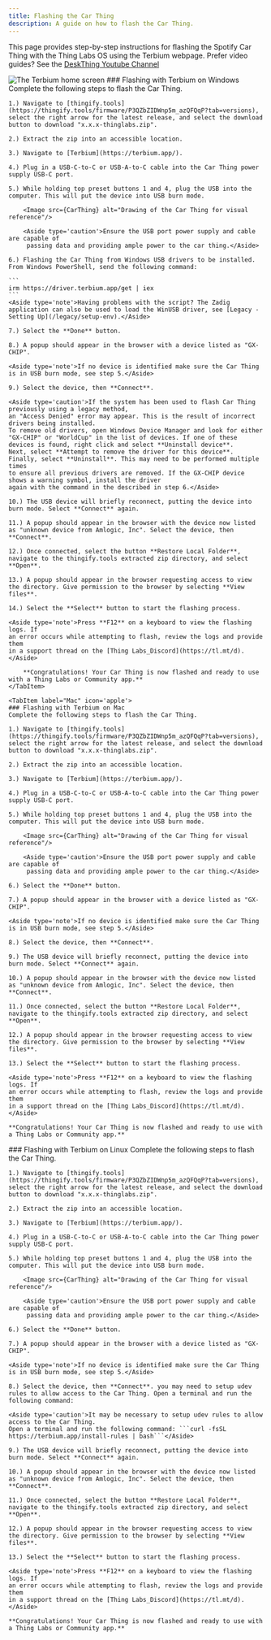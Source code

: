```yaml
---
title: Flashing the Car Thing
description: A guide on how to flash the Car Thing.
---
```




This page provides step-by-step instructions for flashing the Spotify Car Thing with the Thing Labs OS using the Terbium webpage. Prefer video guides? See the [DeskThing Youtube Channel](https://www.youtube.com/@DeskThing)

<Image src={TerbiumHome} alt="The Terbium home screen" loading="eager" />

<Tabs syncKey="system">
  <TabItem label="Windows" icon='seti:windows'>
  ### Flashing with Terbium on Windows
    Complete the following steps to flash the Car Thing.
    
    1.) Navigate to [thingify.tools](https://thingify.tools/firmware/P3QZbZIDWnp5m_azQFQqP?tab=versions), select the right arrow for the latest release, and select the download button to download "x.x.x-thinglabs.zip".
   
    2.) Extract the zip into an accessible location.
   
    3.) Navigate to [Terbium](https://terbium.app/).

    4.) Plug in a USB-C-to-C or USB-A-to-C cable into the Car Thing power supply USB-C port.

    5.) While holding top preset buttons 1 and 4, plug the USB into the computer. This will put the device into USB burn mode.

        <Image src={CarThing} alt="Drawing of the Car Thing for visual reference"/>

        <Aside type='caution'>Ensure the USB port power supply and cable are capable of 
         passing data and providing ample power to the car thing.</Aside>

    6.) Flashing the Car Thing from Windows USB drivers to be installed. From Windows PowerShell, send the following command:
    
    ```
    irm https://driver.terbium.app/get | iex
    ```
    <Aside type='note'>Having problems with the script? The Zadig application can also be used to load the WinUSB driver, see [Legacy - Setting Up](/legacy/setup-env).</Aside> 

    7.) Select the **Done** button. 

    8.) A popup should appear in the browser with a device listed as "GX-CHIP".

    <Aside type='note'>If no device is identified make sure the Car Thing is in USB burn mode, see step 5.</Aside> 

    9.) Select the device, then **Connect**.

    <Aside type='caution'>If the system has been used to flash Car Thing previously using a legacy method,
    an "Access Denied" error may appear. This is the result of incorrect drivers being installed. 
    To remove old drivers, open Windows Device Manager and look for either 
    "GX-CHIP" or "WorldCup" in the list of devices. If one of these devices is found, right click and select **Uninstall device**. 
    Next, select **Attempt to remove the driver for this device**. Finally, select **Uninstall**. This may need to be performed multiple times 
    to ensure all previous drivers are removed. If the GX-CHIP device shows a warning symbol, install the driver 
    again with the command in the described in step 6.</Aside>

    10.) The USB device will briefly reconnect, putting the device into burn mode. Select **Connect** again.
    
    11.) A popup should appear in the browser with the device now listed as "unknown device from Amlogic, Inc". Select the device, then **Connect**.
    
    12.) Once connected, select the button **Restore Local Folder**, navigate to the thingify.tools extracted zip directory, and select **Open**.

    13.) A popup should appear in the browser requesting access to view the directory. Give permission to the browser by selecting **View files**.

    14.) Select the **Select** button to start the flashing process.

    <Aside type='note'>Press **F12** on a keyboard to view the flashing logs. If
    an error occurs while attempting to flash, review the logs and provide them 
    in a support thread on the [Thing Labs_Discord](https://tl.mt/d).</Aside>

        **Congratulations! Your Car Thing is now flashed and ready to use with a Thing Labs or Community app.** 
    </TabItem>

    <TabItem label="Mac" icon='apple'>
    ### Flashing with Terbium on Mac
    Complete the following steps to flash the Car Thing.

    1.) Navigate to [thingify.tools](https://thingify.tools/firmware/P3QZbZIDWnp5m_azQFQqP?tab=versions), select the right arrow for the latest release, and select the download button to download "x.x.x-thinglabs.zip".
   
    2.) Extract the zip into an accessible location.
   
    3.) Navigate to [Terbium](https://terbium.app/).

    4.) Plug in a USB-C-to-C or USB-A-to-C cable into the Car Thing power supply USB-C port.

    5.) While holding top preset buttons 1 and 4, plug the USB into the computer. This will put the device into USB burn mode.

        <Image src={CarThing} alt="Drawing of the Car Thing for visual reference"/>

        <Aside type='caution'>Ensure the USB port power supply and cable are capable of 
         passing data and providing ample power to the car thing.</Aside>

    6.) Select the **Done** button. 

    7.) A popup should appear in the browser with a device listed as "GX-CHIP".

    <Aside type='note'>If no device is identified make sure the Car Thing is in USB burn mode, see step 5.</Aside> 

    8.) Select the device, then **Connect**.

    9.) The USB device will briefly reconnect, putting the device into burn mode. Select **Connect** again.
    
    10.) A popup should appear in the browser with the device now listed as "unknown device from Amlogic, Inc". Select the device, then **Connect**.
    
    11.) Once connected, select the button **Restore Local Folder**, navigate to the thingify.tools extracted zip directory, and select **Open**.

    12.) A popup should appear in the browser requesting access to view the directory. Give permission to the browser by selecting **View files**.

    13.) Select the **Select** button to start the flashing process.

    <Aside type='note'>Press **F12** on a keyboard to view the flashing logs. If
    an error occurs while attempting to flash, review the logs and provide them 
    in a support thread on the [Thing Labs_Discord](https://tl.mt/d).</Aside>

    **Congratulations! Your Car Thing is now flashed and ready to use with a Thing Labs or Community app.**   
  </TabItem>

  <TabItem label="Linux" icon='linux'>
    ### Flashing with Terbium on Linux
    Complete the following steps to flash the Car Thing.

    1.) Navigate to [thingify.tools](https://thingify.tools/firmware/P3QZbZIDWnp5m_azQFQqP?tab=versions), select the right arrow for the latest release, and select the download button to download "x.x.x-thinglabs.zip".
   
    2.) Extract the zip into an accessible location.
   
    3.) Navigate to [Terbium](https://terbium.app/).

    4.) Plug in a USB-C-to-C or USB-A-to-C cable into the Car Thing power supply USB-C port.

    5.) While holding top preset buttons 1 and 4, plug the USB into the computer. This will put the device into USB burn mode.

        <Image src={CarThing} alt="Drawing of the Car Thing for visual reference"/>

        <Aside type='caution'>Ensure the USB port power supply and cable are capable of 
         passing data and providing ample power to the car thing.</Aside>

    6.) Select the **Done** button. 

    7.) A popup should appear in the browser with a device listed as "GX-CHIP".

    <Aside type='note'>If no device is identified make sure the Car Thing is in USB burn mode, see step 5.</Aside> 

    8.) Select the device, then **Connect**. you may need to setup udev rules to allow access to the Car Thing. Open a terminal and run the following command:

    <Aside type='caution'>It may be necessary to setup udev rules to allow access to the Car Thing. 
    Open a terminal and run the following command: ```curl -fsSL https://terbium.app/install-rules | bash```</Aside>

    9.) The USB device will briefly reconnect, putting the device into burn mode. Select **Connect** again.
    
    10.) A popup should appear in the browser with the device now listed as "unknown device from Amlogic, Inc". Select the device, then **Connect**.
    
    11.) Once connected, select the button **Restore Local Folder**, navigate to the thingify.tools extracted zip directory, and select **Open**.

    12.) A popup should appear in the browser requesting access to view the directory. Give permission to the browser by selecting **View files**.

    13.) Select the **Select** button to start the flashing process.

    <Aside type='note'>Press **F12** on a keyboard to view the flashing logs. If
    an error occurs while attempting to flash, review the logs and provide them 
    in a support thread on the [Thing Labs_Discord](https://tl.mt/d).</Aside>  
    
    **Congratulations! Your Car Thing is now flashed and ready to use with a Thing Labs or Community app.**
  </TabItem>
</Tabs>
